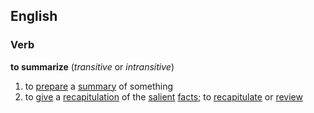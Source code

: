 ==English==
===Verb===
'''to summarize'''  (''transitive'' or ''intransitive'')
#to [[prepare]] a [[summary]] of something
#to [[give]] a [[recapitulation]] of the [[salient]] [[fact]]s; to [[recapitulate]] or [[review]]